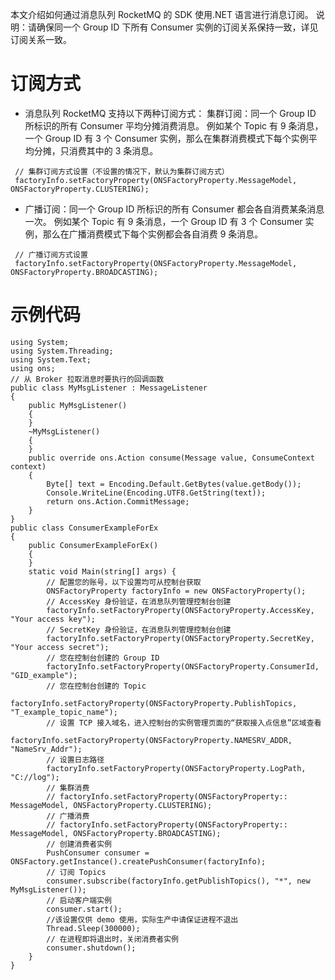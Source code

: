 本文介绍如何通过消息队列 RocketMQ 的 SDK 使用.NET 语言进行消息订阅。
说明：请确保同一个 Group ID 下所有 Consumer 实例的订阅关系保持一致，详见订阅关系一致。
# 订阅方式

- 消息队列 RocketMQ 支持以下两种订阅方式：
集群订阅：同一个 Group ID 所标识的所有 Consumer 平均分摊消费消息。 例如某个 Topic 有 9 条消息，一个 Group ID 有 3 个 Consumer 实例，那么在集群消费模式下每个实例平均分摊，只消费其中的 3 条消息。
```
 // 集群订阅方式设置（不设置的情况下，默认为集群订阅方式）
 factoryInfo.setFactoryProperty(ONSFactoryProperty.MessageModel, ONSFactoryProperty.CLUSTERING);
```
- 广播订阅：同一个 Group ID 所标识的所有 Consumer 都会各自消费某条消息一次。 例如某个 Topic 有 9 条消息，一个 Group ID 有 3 个 Consumer 实例，那么在广播消费模式下每个实例都会各自消费 9 条消息。
```
 // 广播订阅方式设置
 factoryInfo.setFactoryProperty(ONSFactoryProperty.MessageModel, ONSFactoryProperty.BROADCASTING);
```


# 示例代码

```
using System;
using System.Threading;
using System.Text;
using ons;
// 从 Broker 拉取消息时要执行的回调函数
public class MyMsgListener : MessageListener
{
    public MyMsgListener()
    {
    }
    ~MyMsgListener()
    {
    }
    public override ons.Action consume(Message value, ConsumeContext context)
    {
        Byte[] text = Encoding.Default.GetBytes(value.getBody());
        Console.WriteLine(Encoding.UTF8.GetString(text));
        return ons.Action.CommitMessage;
    }
}
public class ConsumerExampleForEx
{
    public ConsumerExampleForEx()
    {
    }
    static void Main(string[] args) {
        // 配置您的账号，以下设置均可从控制台获取
        ONSFactoryProperty factoryInfo = new ONSFactoryProperty();
        // AccessKey 身份验证，在消息队列管理控制台创建
        factoryInfo.setFactoryProperty(ONSFactoryProperty.AccessKey, "Your access key");
        // SecretKey 身份验证，在消息队列管理控制台创建
        factoryInfo.setFactoryProperty(ONSFactoryProperty.SecretKey, "Your access secret");
        // 您在控制台创建的 Group ID
        factoryInfo.setFactoryProperty(ONSFactoryProperty.ConsumerId, "GID_example");
        // 您在控制台创建的 Topic
        factoryInfo.setFactoryProperty(ONSFactoryProperty.PublishTopics, "T_example_topic_name");
        // 设置 TCP 接入域名，进入控制台的实例管理页面的“获取接入点信息”区域查看
        factoryInfo.setFactoryProperty(ONSFactoryProperty.NAMESRV_ADDR, "NameSrv_Addr");
        // 设置日志路径
        factoryInfo.setFactoryProperty(ONSFactoryProperty.LogPath, "C://log");
        // 集群消费
        // factoryInfo.setFactoryProperty(ONSFactoryProperty:: MessageModel, ONSFactoryProperty.CLUSTERING);
        // 广播消费
        // factoryInfo.setFactoryProperty(ONSFactoryProperty:: MessageModel, ONSFactoryProperty.BROADCASTING);
        // 创建消费者实例
        PushConsumer consumer = ONSFactory.getInstance().createPushConsumer(factoryInfo);
        // 订阅 Topics
        consumer.subscribe(factoryInfo.getPublishTopics(), "*", new MyMsgListener());
        // 启动客户端实例
        consumer.start();
        //该设置仅供 demo 使用，实际生产中请保证进程不退出
        Thread.Sleep(300000);
        // 在进程即将退出时，关闭消费者实例
        consumer.shutdown();
    }
}
```